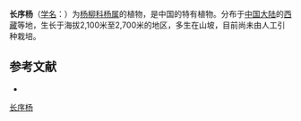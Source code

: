 {{Speciesbox
| name = 长序杨
| status = 
| status_system = 
| image =
| genus = Populus
| species = pseudoglauca
| authority = C. Wang et P. Y. Fu
}}

'''长序杨'''（[[学名|学名]]：{{lang|la|''Populus pseudoglauca''}}）为[[杨柳科|杨柳科]][[杨属|杨属]]的植物，是中国的特有植物。分布于[[中国大陆|中国大陆]]的[[西藏|西藏]]等地，生长于海拔2,100米至2,700米的地区，多生在山坡，目前尚未由人工引种栽培。

== 参考文献 ==
<div class="references-small">
* {{cite web| url =http://www.bioinfo.cn/db05/KmzwSpecies.php?action=view&id=20335| title =长序杨| work =《中国高等植物数据库全库》| publisher =中国科学院微生物研究所| author =昆明植物研究所| accessdate =2009-02-25| deadurl =yes| archiveurl =https://web.archive.org/web/20160305073307/http://www.bioinfo.cn/db05/KmzwSpecies.php?action=view&id=20335| archivedate =2016-03-05}}
</div>
{{Taxonbar|from=Q12209049}}

[[Category:杨属|长序杨]]


{{植物小作品}}